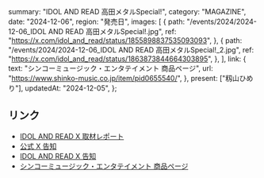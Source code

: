   summary: "IDOL AND READ 高田メタルSpecial!",
  category: "MAGAZINE",
  date: "2024-12-06",
  region: "発売日",
  images: [
    {
      path: "/events/2024/2024-12-06_IDOL AND READ 高田メタルSpecial!.jpg",
      ref: "https://x.com/idol_and_read/status/1855898837535093093",
    },
    {
      path: "/events/2024/2024-12-06_IDOL AND READ 高田メタルSpecial!_2.jpg",
      ref: "https://x.com/idol_and_read/status/1863873844664303895",
    },
  ],
  link: {
    text: "シンコーミュージック・エンタテイメント 商品ページ",
    url: "https://www.shinko-music.co.jp/item/pid0655540/",
  },
  present: ["籾山ひめり"],
  updatedAt: "2024-12-05",
};

## リンク

- [IDOL AND READ X 取材レポート](https://x.com/idol_and_read/status/1863873844664303895)
- [公式 X 告知](https://x.com/takanenofficial/status/1856562638035321325)
- [IDOL AND READ X 告知](https://x.com/idol_and_read/status/1855898837535093093)
- [シンコーミュージック・エンタテイメント 商品ページ](https://www.shinko-music.co.jp/item/pid0655540/)
